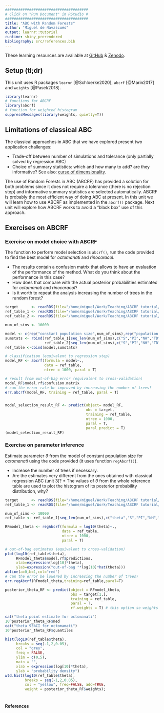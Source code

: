 ```yaml
---
######################################
# Click on "Run Document" in RStudio #
######################################
title: "ABC with Random Forests"
author: "Miguel de Navascués"
output: learnr::tutorial
runtime: shiny_prerendered
bibliography: src/references.bib
---
```


These learning resources are available at [GitHub](https://github.com/mnavascues/ABCRFtutorial) & [Zenodo](http://doi.org/10.5281/zenodo.1435503).

## Setup (tl;dr)


This unit uses R packages `learnr` [@Schloerke2020], `abcrf` [@Marin2017] and `weights` [@Pasek2018].



```r
library(learnr)
# functions for ABCRF
library(abcrf)
# function for weighted histogram
suppressMessages(library(weights, quietly=T))
```

## Limitations of classical ABC

The classical approaches in ABC that we have explored present two application challenges: 

* Trade-off between number of simulations and tolerance (only partially solved by regression ABC)
* Choice of summary statistics: which and how many to add? are they informative? See also: [curse of dimensionality](https://en.wikipedia.org/wiki/Curse_of_dimensionality).

The use of Random Forests in ABC (ABCRF) has provided a solution for both problems since it does not require a tolerance (there is no rejection step) and informative summary statistics are selected automatically. ABCRF is probably the most efficient way of doing ABC at present. In this unit we will learn how to use ABCRF as implemented in the `abcrf()` package. Next unit will explore how ABCRF works to avoid a "black box" use of this approach.

## Exercises on ABCRF

### Exercise on model choice with ABCRF

The function to perform model selection is `abcrf()`, run the code provided to find the best model for *octomanati* and *rinocaracol*.

* The results contain a confusion matrix that allows to have an evaluation of the performance of the method. What do you think about the performance in this case?
* How does that compare with the actual posterior probabilities estimated for *octomanati* and *rinocaracol*?
* Is it worth to repeat the analysis increasing the number of trees in the random forest?

```r
target      <- readRDS(file="/home/miguel/Work/Teaching/ABCRF tutorial/target.RDS")
ref_table_1 <- readRDS(file="/home/miguel/Work/Teaching/ABCRF tutorial/ref_table_1.RDS")
ref_table_2 <- readRDS(file="/home/miguel/Work/Teaching/ABCRF tutorial/ref_table_2.RDS")

num_of_sims <- 10000

model <- c(rep("constant population size",num_of_sims),rep("population size change",num_of_sims))
sumstats <- rbind(ref_table_1[seq_len(num_of_sims),c("S","PI","NH","TD","FLD")],
                  ref_table_2[seq_len(num_of_sims),c("S","PI","NH","TD","FLD")])
ref_table <-cbind(model,sumstats)

# classification (equivalent to regression step)
model_RF <- abcrf(formula = model~.,
                  data = ref_table,
                  ntree = 1000, paral = T)

# result from out-of-bag error (equivalent to cross-validation)
model_RF$model.rf$confusion.matrix
# can the error rate be improved by increasing the number of trees?
err.abcrf(model_RF, training = ref_table, paral = T)


model_selection_result_RF <- predict(object= model_RF,
                                     obs = target,
                                     training = ref_table,
                                     ntree = 1000,
                                     paral = T,
                                     paral.predict = T)
(model_selection_result_RF)
```

### Exercise on parameter inference

Estimate parameter $\theta$ from the model of constant population size for *octomanati* using the code provided (it uses function `regAbcrf()`).

* Increase the number of trees if necessary.
* Are the estimates very different from the ones obtained with classical regression ABC (unit 3)? * The values of $\theta$ from the whole reference table are used to plot the histogram of its posterior probability distribution, why?

```r
target      <- readRDS(file="/home/miguel/Work/Teaching/ABCRF tutorial/target.RDS")
ref_table_1 <- readRDS(file="/home/miguel/Work/Teaching/ABCRF tutorial/ref_table_1.RDS")

num_of_sims <- 10000
ref_table <- ref_table_1[seq_len(num_of_sims),c("theta","S","PI","NH","TD","FLD")]

RFmodel_theta <- regAbcrf(formula = log10(theta)~.,
                          data = ref_table,
                          ntree = 1000,
                          paral = T)

# out-of-bag estimates (equivalent to cross-validation)
plot(log10(ref_table$theta),
     RFmodel_theta$model.rf$predictions,
     xlab=expression(log[10]*theta),
     ylab=expression("out-of-bag "*log[10]*hat(theta)))
abline(a=0,b=1,col="red")
# can the error be lowered by increasing the number of trees?
err.regAbcrf(RFmodel_theta,training=ref_table,paral=T)

posterior_theta_RF <- predict(object = RFmodel_theta,
                              obs = target[1,],
                              training = ref_table,
                              paral = T,
                              rf.weights = T) # this option so weights are in the output

cat("theta point estimate for octomanati")
10^posterior_theta_RF$med
cat("theta 95%CI for octomanati")
10^posterior_theta_RF$quantiles

hist(log10(ref_table$theta),
     breaks = seq(-1,2,0.05),
     col = "grey",
     freq = FALSE,
     ylim = c(0,5),
     main = "",
     xlab = expression(log[10]*theta),
     ylab = "probability density")
wtd.hist(log10(ref_table$theta),
         breaks = seq(-1,2,0.05),
         col = "yellow", freq=FALSE, add=TRUE,
         weight = posterior_theta_RF$weights);

```



#   

#### References
